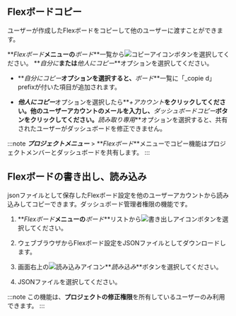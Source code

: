 ## Flexボードコピー

ユーザーが作成したFlexボードをコピーして他のユーザーに渡すことができます。

**_Flexボード_**メニューの**_ボード_**一覧から![コピーアイコン](/img/ico-copy.svg)ボタンを選択してください。 **_自分に_**または**_他人にコピー_**オプションを選択してください。

-   **_自分にコピー_**オプションを選択すると、**_ボード_**一覧に「\_copie d」prefixが付いた項目が追加されます。

-   ***他人にコピー***オプションを選択したら**_+アカウント_**をクリックしてください。他のユーザーアカウントのメールを入力し、**_ダッシュボードコピー_**ボタンをクリックしてください。**_読み取り専用_**オプションを選択すると、共有されたユーザーがダッシュボードを修正できません。

:::note
**_プロジェクトメニュー_** > **_Flexボード_**メニューでコピー機能はプロジェクトメンバーとダッシュボードを共有します。
:::

## Flexボードの書き出し、読み込み

jsonファイルとして保存したFlexボード設定を他のユーザーアカウントから読み込みしてコピーできます。ダッシュボード管理者権限の機能です。

1.  **_Flexボード_**メニューの**_ボード_**リストから![書き出しアイコン](/img/ico-export.svg)ボタンを選択してください。 

2.  ウェブブラウザからFlexボード設定をJSONファイルとしてダウンロードします。

3.  画面右上の![読み込みアイコン](/img/ico-import.svg)**_読み込み_**ボタンを選択してください。

4.  JSONファイルを選択してください。

:::note
この機能は、**プロジェクトの修正権限**を所有しているユーザーのみ利用できます。
:::
